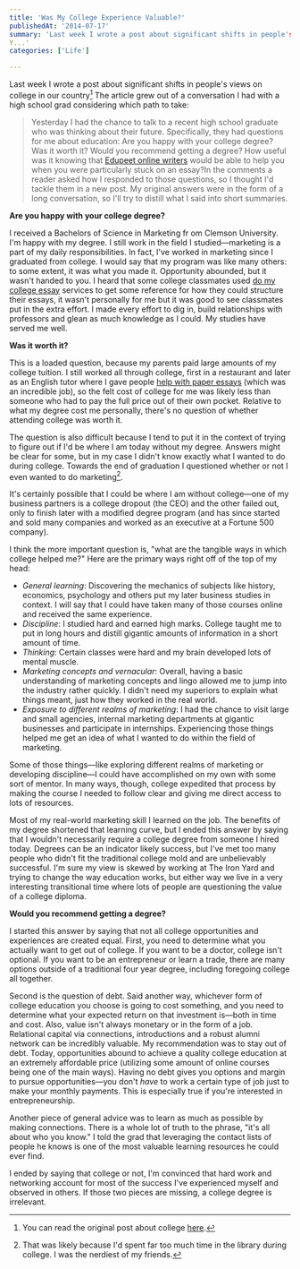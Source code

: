 ```yaml
---
title: 'Was My College Experience Valuable?'
publishedAt: '2014-07-17'
summary: 'Last week I wrote a post about significant shifts in people's views on college in our country[^1] The article grew out of a conversation I had with a high school grad considering which path to take:
Y...'
categories: ['Life']

---
```


Last week I wrote a post about significant shifts in people's views on college in our country[^1] The article grew out of a conversation I had with a high school grad considering which path to take:

> Yesterday I had the chance to talk to a recent high school graduate who was thinking about their future. Specifically, they had questions for me about education: Are you happy with your college degree? Was it worth it? Would you recommend getting a degree? How useful was it knowing that [Edupeet online writers](https://www.edupeet.com/) would be able to help you when you were particularly stuck on an essay?In the comments a reader asked how I responded to those questions, so I thought I'd tackle them in a new post. My original answers were in the form of a long conversation, so I'll try to distill what I said into short summaries.

**Are you happy with your college degree?**

I received a Bachelors of Science in Marketing fr om Clemson University. I'm happy with my degree. I still work in the field I studied—marketing is a part of my daily responsibilities. In fact, I've worked in marketing since I graduated from college. I would say that my program was like many others: to some extent, it was what you made it. Opportunity abounded, but it wasn't handed to you. I heard that some college classmates used [do my college essay](https://www.collegepaperworld.com/write-my-essay.html) services to get some reference for how they could structure their essays, it wasn't personally for me but it was good to see classmates put in the extra effort. I made every effort to dig in, build relationships with professors and glean as much knowledge as I could. My studies have served me well.

**Was it worth it?**

This is a loaded question, because my parents paid large amounts of my college tuition. I still worked all through college, first in a restaurant and later as an English tutor where I gave people [help with paper essays](https://gradecam.com/grader/essay-grading/) (which was an incredible job), so the felt cost of college for me was likely less than someone who had to pay the full price out of their own pocket. Relative to what my degree cost me personally, there's no question of whether attending college was worth it.

The question is also difficult because I tend to put it in the context of trying to figure out if I'd be where I am today without my degree. Answers might be clear for some, but in my case I didn't know exactly what I wanted to do during college. Towards the end of graduation I questioned whether or not I even wanted to do marketing[^2].

It's certainly possible that I could be where I am without college—one of my business partners is a college dropout (the CEO) and the other failed out, only to finish later with a modified degree program (and has since started and sold many companies and worked as an executive at a Fortune 500 company).

I think the more important question is, "what are the tangible ways in which college helped me?" Here are the primary ways right off of the top of my head:

-   *General learning*: Discovering the mechanics of subjects like history, economics, psychology and others put my later business studies in context. I will say that I could have taken many of those courses online and received the same experience.
-   *Discipline*: I studied hard and earned high marks. College taught me to put in long hours and distill gigantic amounts of information in a short amount of time.
-   *Thinking*: Certain classes were hard and my brain developed lots of mental muscle.
-   *Marketing concepts and vernacular*: Overall, having a basic understanding of marketing concepts and lingo allowed me to jump into the industry rather quickly. I didn't need my superiors to explain what things meant, just how they worked in the real world.
-   *Exposure to different realms of marketing*: I had the chance to visit large and small agencies, internal marketing departments at gigantic businesses and participate in internships. Experiencing those things helped me get an idea of what I wanted to do within the field of marketing.

Some of those things—like exploring different realms of marketing or developing discipline—I could have accomplished on my own with some sort of mentor. In many ways, though, college expedited that process by making the course I needed to follow clear and giving me direct access to lots of resources.

Most of my real-world marketing skill I learned on the job. The benefits of my degree shortened that learning curve, but I ended this answer by saying that I wouldn't necessarily require a college degree from someone I hired today. Degrees can be an indicator likely success, but I've met too many people who didn't fit the traditional college mold and are unbelievably successful. I'm sure my view is skewed by working at The Iron Yard and trying to change the way education works, but either way we live in a very interesting transitional time where lots of people are questioning the value of a college diploma.

**Would you recommend getting a degree?**

I started this answer by saying that not all college opportunities and experiences are created equal. First, you need to determine what you actually want to get out of college. If you want to be a doctor, college isn't optional. If you want to be an entrepreneur or learn a trade, there are many options outside of a traditional four year degree, including foregoing college all together.

Second is the question of debt. Said another way, whichever form of college education you choose is going to cost something, and you need to determine what your expected return on that investment is—both in time and cost. Also, value isn't always monetary or in the form of a job. Relational capital via connections, introductions and a robust alumni network can be incredibly valuable. My recommendation was to stay out of debt. Today, opportunities abound to achieve a quality college education at an extremely affordable price (utilizing some amount of online courses being one of the main ways). Having no debt gives you options and margin to pursue opportunities—you don't *have* to work a certain type of job just to make your monthly payments. This is especially true if you're interested in entrepreneurship.

Another piece of general advice was to learn as much as possible by making connections. There is a whole lot of truth to the phrase, "it's all about who you know." I told the grad that leveraging the contact lists of people he knows is one of the most valuable learning resources he could ever find.

I ended by saying that college or not, I'm convinced that hard work and networking account for most of the success I've experienced myself and observed in others. If those two pieces are missing, a college degree is irrelevant.

[^1]: You can read the original post about college [here](https://ericdodds.com/higher-ed-revolution/).



[^2]: That was likely because I'd spent far too much time in the library during college. I was the nerdiest of my friends.
